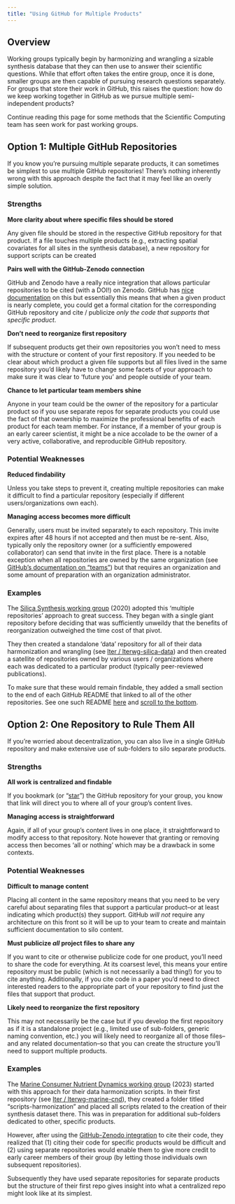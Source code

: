 ```yaml
---
title: "Using GitHub for Multiple Products"
---
```


## Overview

Working groups typically begin by harmonizing and wrangling a sizable synthesis database that they can then use to answer their scientific questions. While that effort often takes the entire group, once it is done, smaller groups are then capable of pursuing research questions separately. For groups that store their work in GitHub, this raises the question: how do we keep working together in GitHub as we pursue multiple semi-independent products?

Continue reading this page for some methods that the Scientific Computing team has seen work for past working groups.

## Option 1: Multiple GitHub Repositories

If you know you're pursuing multiple separate products, it can sometimes be simplest to use multiple GitHub repositories! There's nothing inherently wrong with this approach despite the fact that it may feel like an overly simple solution.

:::{.panel-tabset}
### Strengths

**More clarity about where specific files should be stored**

Any given file should be stored in the respective GitHub repository for that product. If a file touches multiple products (e.g., extracting spatial covariates for all sites in the synthesis database), a new repository for support scripts can be created

**Pairs well with the GitHub-Zenodo connection**

GitHub and Zenodo have a really nice integration that allows particular repositories to be cited (with a DOI!) on Zenodo. GitHub has [nice documentation](https://docs.github.com/en/repositories/archiving-a-github-repository/referencing-and-citing-content) on this but essentially this means that when a given product is nearly complete, you could get a formal citation for the corresponding GitHub repository and cite / publicize _only the code that supports that specific product_.

**Don't need to reorganize first repository**

If subsequent products get their own repositories you won't need to mess with the structure or content of your first repository. If you needed to be clear about which product a given file supports but all files lived in the same repository you'd likely have to change some facets of your approach to make sure it was clear to 'future you' and people outside of your team.

**Chance to let particular team members shine**

Anyone in your team could be the owner of the repository for a particular product so if you use separate repos for separate products you could use the fact of that ownership to maximize the professional benefits of each product for each team member. For instance, if a member of your group is an early career scientist, it might be a nice accolade to be the owner of a very active, collaborative, and reproducible GitHub repository.

### Potential Weaknesses

**Reduced findability**

Unless you take steps to prevent it, creating multiple repositories can make it difficult to find a particular repository (especially if different users/organizations own each).

**Managing access becomes more difficult**

Generally, users must be invited separately to each repository. This invite expires after 48 hours if not accepted and then must be re-sent. Also, typically only the repository owner (or a sufficiently empowered collaborator) can send that invite in the first place. There is a notable exception when all repositories are owned by the same organization (see [GitHub's documentation on "teams"](https://docs.github.com/en/organizations/organizing-members-into-teams/about-teams)) but that requires an organization and some amount of preparation with an organization administrator.

### Examples

The [Silica Synthesis working group](https://lternet.edu/working-groups/from-poles-to-tropics-a-multi-biome-synthesis-investigating-the-controls-on-river-si-exports/) (2020) adopted this 'multiple repositories' approach to great success. They began with a single giant repository before deciding that was sufficiently unweildy that the benefits of reorganization outweighed the time cost of that pivot.

They then created a standalone 'data' repository for all of their data harmonization and wrangling (see [lter / lterwg-silica-data](https://github.com/lter/lterwg-silica-data)) and then created a satellite of repositories owned by various users / organizations where each was dedicated to a particular product (typically peer-reviewed publications).

To make sure that these would remain findable, they added a small section to the end of each GitHub README that linked to all of the other repositories. See one such README [here](https://github.com/njlyon0/lter_silica-high-latitude#readme) and <u>scroll to the bottom</u>.

:::

## Option 2: One Repository to Rule Them All

If you're worried about decentralization, you can also live in a single GitHub repository and make extensive use of sub-folders to silo separate products.

:::{.panel-tabset}
### Strengths

**All work is centralized and findable**

If you bookmark (or "[star](https://docs.github.com/en/get-started/exploring-projects-on-github/saving-repositories-with-stars)") the GitHub repository for your group, you know that link will direct you to where all of your group's content lives.

**Managing access is straightforward**

Again, if all of your group's content lives in one place, it straightforward to modify access to that repository. Note however that granting or removing access then becomes 'all or nothing' which may be a drawback in some contexts.

### Potential Weaknesses

**Difficult to manage content**

Placing all content in the same repository means that you need to be very careful about separating files that support a particular product--or at least indicating which product(s) they support. GitHub _will not_ require any architecture on this front so it will be up to your team to create and maintain sufficient documentation to silo content.

**Must publicize _all_ project files to share any**

If you want to cite or otherwise publicize code for one product, you'll need to share the code for everything. At its coarsest level, this means your entire repository must be public (which is not necessarily a bad thing!) for you to cite anything. Additionally, if you cite code in a paper you'd need to direct interested readers to the appropriate part of your repository to find just the files that support that product.

**Likely need to reorganize the first repository**

This may not necessarily be the case but if you develop the first repository as if it is a standalone project (e.g., limited use of sub-folders, generic naming convention, etc.) you will likely need to reorganize all of those files--and any related documentation--so that you can create the structure you'll need to support multiple products.

### Examples

The [Marine Consumer Nutrient Dynamics working group](https://lternet.edu/working-groups/marine-consumer-nutrient-dynamics/) (2023) started with this approach for their data harmonization scripts. In their first repository (see [lter / lterwg-marine-cnd](https://github.com/lter/lterwg-marine-cnd)), they created a folder titled "scripts-harmonization" and placed all scripts related to the creation of their synthesis dataset there. This was in preparation for additional sub-folders dedicated to other, specific products.

However, after using the [GitHub-Zenodo integration](https://docs.github.com/en/repositories/archiving-a-github-repository/referencing-and-citing-content) to cite their code, they realized that (1) citing their code for specific products would be difficult and (2) using separate repositories would enable them to give more credit to early career members of their group (by letting those individuals own subsequent repositories).

Subsequently they have used separate repositories for separate products but the structure of their first repo gives insight into what a centralized repo might look like at its simplest.
:::
